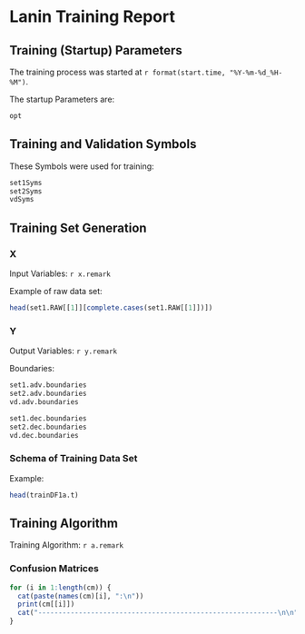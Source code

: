 # Lanin Training Report
## Training (Startup) Parameters
The training process was started at `r format(start.time, "%Y-%m-%d_%H-%M")`.

The startup Parameters are:
```r
opt
```

## Training and Validation Symbols
These Symbols were used for training:
```r
set1Syms
set2Syms
vdSyms
```

## Training Set Generation
### X
Input Variables: `r x.remark`

Example of raw data set:
```r
head(set1.RAW[[1]][complete.cases(set1.RAW[[1]])])
```

### Y
Output Variables: `r y.remark`

Boundaries:
```r
set1.adv.boundaries
set2.adv.boundaries
vd.adv.boundaries 

set1.dec.boundaries
set2.dec.boundaries
vd.dec.boundaries 
```

### Schema of Training Data Set
Example:
```r
head(trainDF1a.t)
```

## Training Algorithm
Training Algorithm: `r a.remark`

### Confusion Matrices
```r
for (i in 1:length(cm)) {
  cat(paste(names(cm)[i], ":\n"))
  print(cm[[i]])
  cat("-----------------------------------------------------------\n\n")
}
```
